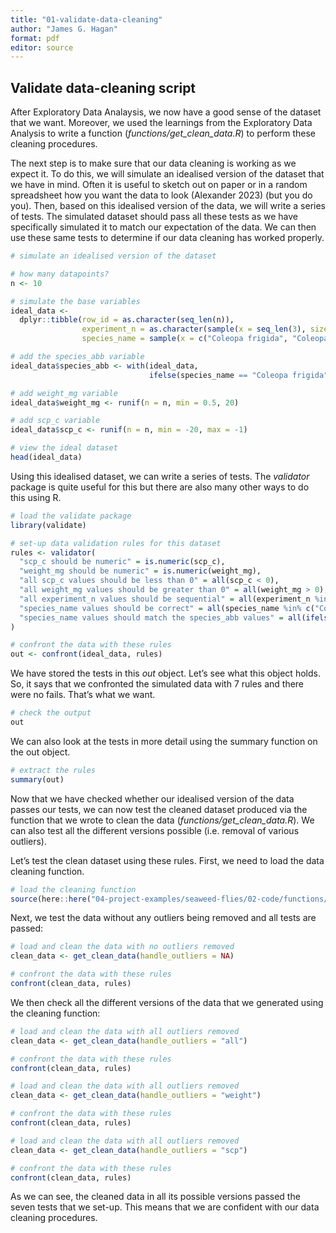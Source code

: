 ```yaml
---
title: "01-validate-data-cleaning"
author: "James G. Hagan"
format: pdf
editor: source
---
```


## Validate data-cleaning script

After Exploratory Data Analaysis, we now have a good sense of the dataset that we want. Moreover, we used the learnings from the Exploratory Data Analysis to write a function (*functions/get_clean_data.R*) to perform these cleaning procedures.

The next step is to make sure that our data cleaning is working as we expect it. To do this, we will simulate an idealised version of the dataset that we have in mind. Often it is useful to sketch out on paper or in a random spreadsheet how you want the data to look (Alexander 2023) (but you do you). Then, based on this idealised version of the data, we will write a series of tests. The simulated dataset should pass all these tests as we have specifically simulated it to match our expectation of the data. We can then use these same tests to determine if our data cleaning has worked properly.

```r
# simulate an idealised version of the dataset

# how many datapoints?
n <- 10

# simulate the base variables
ideal_data <-
  dplyr::tibble(row_id = as.character(seq_len(n)),
                experiment_n = as.character(sample(x = seq_len(3), size = n, replace = TRUE)),
                species_name = sample(x = c("Coleopa frigida", "Coleopa pilipes"), size = n, replace = TRUE))

# add the species_abb variable
ideal_data$species_abb <- with(ideal_data,
                               ifelse(species_name == "Coleopa frigida", "F", "P"))

# add weight_mg variable
ideal_data$weight_mg <- runif(n = n, min = 0.5, 20)

# add scp_c variable
ideal_data$scp_c <- runif(n = n, min = -20, max = -1)

# view the ideal dataset
head(ideal_data)

``` 

Using this idealised dataset, we can write a series of tests. The *validator* package is quite useful for this but there are also many other ways to do this using R.

```r
# load the validate package
library(validate)

# set-up data validation rules for this dataset
rules <- validator(
  "scp_c should be numeric" = is.numeric(scp_c),
  "weight_mg should be numeric" = is.numeric(weight_mg),
  "all scp_c values should be less than 0" = all(scp_c < 0),
  "all weight_mg values should be greater than 0" = all(weight_mg > 0),
  "all experiment_n values should be sequential" = all(experiment_n %in% as.character(seq_len(length(unique(experiment_n))))),
  "species_name values should be correct" = all(species_name %in% c("Coleopa frigida", "Coleopa pilipes")),
  "species_name values should match the species_abb values" = all(ifelse(species_name == "Coleopa frigida", "F", "P") == species_abb)
)

# confront the data with these rules
out <- confront(ideal_data, rules)
```

We have stored the tests in this *out* object. Let's see what this object holds. So, it says that we confronted the simulated data with 7 rules and there were no fails. That's what we want.

```r
# check the output
out
```

We can also look at the tests in more detail using the summary function on the out object.

```r
# extract the rules
summary(out)
```

Now that we have checked whether our idealised version of the data passes our tests, we can now test the cleaned dataset produced via the function that we wrote to clean the data (*functions/get_clean_data.R*). We can also test all the different versions possible (i.e. removal of various outliers).

Let's test the clean dataset using these rules. First, we need to load the data cleaning function.

```r
# load the cleaning function
source(here::here("04-project-examples/seaweed-flies/02-code/functions/get_clean_data.R"))
```

Next, we test the data without any outliers being removed and all tests are passed:

```r
# load and clean the data with no outliers removed
clean_data <- get_clean_data(handle_outliers = NA)

# confront the data with these rules
confront(clean_data, rules)
```

We then check all the different versions of the data that we generated using the cleaning function:

```r
# load and clean the data with all outliers removed
clean_data <- get_clean_data(handle_outliers = "all")

# confront the data with these rules
confront(clean_data, rules)
```
```r
# load and clean the data with all outliers removed
clean_data <- get_clean_data(handle_outliers = "weight")

# confront the data with these rules
confront(clean_data, rules)
```
```r
# load and clean the data with all outliers removed
clean_data <- get_clean_data(handle_outliers = "scp")

# confront the data with these rules
confront(clean_data, rules)
```

As we can see, the cleaned data in all its possible versions passed the seven tests that we set-up. This means that we are confident with our data cleaning procedures.


